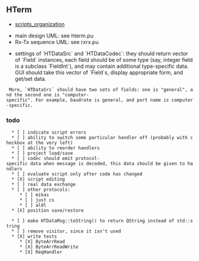 
== HTerm ==

* [[scripts_organization]]



* main design UML: see hterm.pu
* Rx-Tx sequence UML: see rxrx.pu

* settings of `HTDataSrc` and `HTDataCodec`: they should return vector of `Field` instances, each field should be of some type (say, integer field is a subclass `FieldInt`), and may contain additional type-specific data. GUI should take this vector of `Field`s, display appropriate form, and get/set data. 
  More, `HTDataSrc` should have two sets of fields: one is "general", and the second one is "computer-specific". For example, baudrate is general, and port name is computer-specific.

=== todo ===

   * [ ] indicate script errors
   * [ ] ability to switch some particular handler off (probably with checkbox at the very left)
   * [ ] ability to reorder handlers
   * [ ] project load/save
   * [ ] codec should emit protocol-specific data when message is decoded, this data should be given to handlers
   * [ ] evaluate script only after code has changed
   * [X] script editing
   * [ ] real data exchange
   * [ ] other protocols:
      * [ ] mikas
      * [ ] just cs
      * [ ] aldl
   * [X] position save/restore

   * [ ] make HTDataMsg::toString() to return QString instead of std::string
   * [ ] remove visitor, since it isn't used
   * [X] write tests
      * [X] ByteArrRead
      * [X] ByteArrReadWrite
      * [X] ReqHandler

